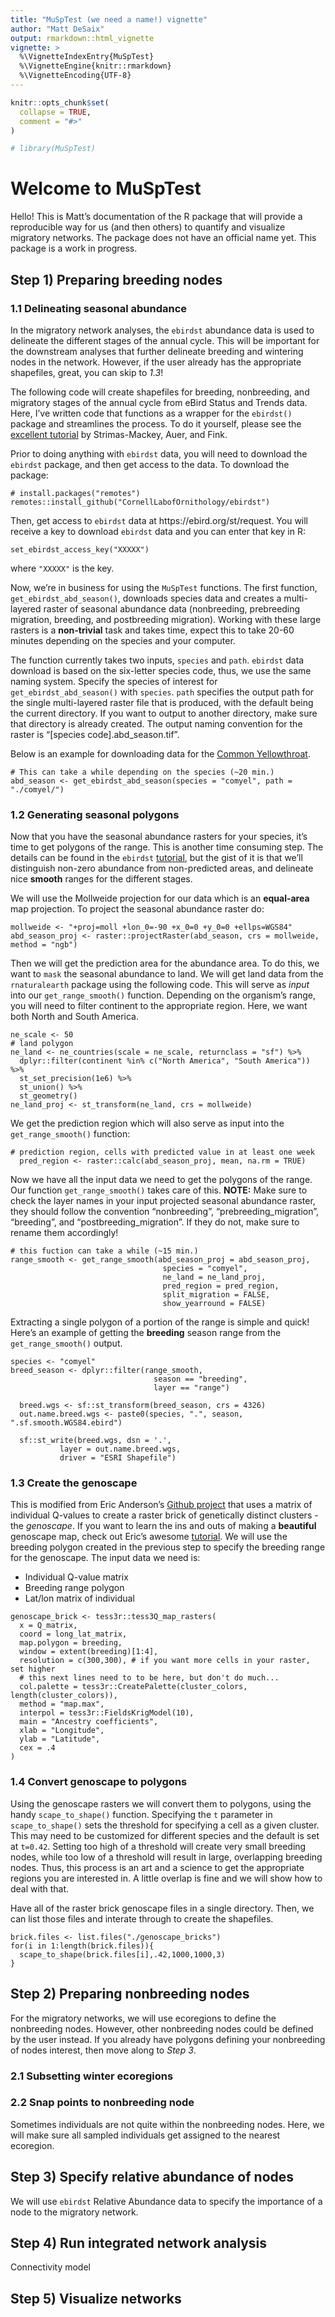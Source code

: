 ```yaml
---
title: "MuSpTest (we need a name!) vignette"
author: "Matt DeSaix"
output: rmarkdown::html_vignette
vignette: >
  %\VignetteIndexEntry{MuSpTest}
  %\VignetteEngine{knitr::rmarkdown}
  %\VignetteEncoding{UTF-8}
---
```


```r
knitr::opts_chunk$set(
  collapse = TRUE,
  comment = "#>"
)
```

```r
# library(MuSpTest)
```

# Welcome to MuSpTest

Hello! This is Matt's documentation of the R package that will provide a reproducible way for us (and then others) to quantify and visualize migratory networks. The package does not have an official name yet. This package is a work in progress.

## Step 1) Preparing breeding nodes

### 1.1 Delineating seasonal abundance

In the migratory network analyses, the `ebirdst` abundance data is used to delineate the different stages of the annual cycle. This will be important for the downstream analyses that further delineate breeding and wintering nodes in the network. However, if the user already has the appropriate shapefiles, great, you can skip to *1.3*! 

The following code will create shapefiles for breeding, nonbreeding, and migratory stages of the annual cycle from eBird Status and Trends data. Here, I've written code that functions as a wrapper for the `ebirdst()` package and streamlines the process. To do it yourself, please see the [excellent tutorial](https://cornelllabofornithology.github.io/ebirdst/articles/ebirdst-advanced-mapping.html) by Strimas-Mackey, Auer, and Fink.

Prior to doing anything with `ebirdst` data, you will need to download the `ebirdst` package, and then get access to the data. To download the package:

```
# install.packages("remotes")
remotes::install_github("CornellLabofOrnithology/ebirdst")
```

Then, get access to `ebirdst` data at https://ebird.org/st/request. You will receive a key to download `ebirdst` data and you can enter that key in R:

```
set_ebirdst_access_key("XXXXX")
```

where ```"XXXXX"``` is the key.

Now, we're in business for using the `MuSpTest` functions. The first function, `get_ebirdst_abd_season()`, downloads species data and creates a multi-layered raster of seasonal abundance data (nonbreeding, prebreeding migration, breeding, and postbreeding migration). Working with these large rasters is a **non-trivial** task and takes time, expect this to take 20-60 minutes depending on the species and your computer.

The function currently takes two inputs, `species` and `path`. `ebirdst` data download is based on the six-letter species code, thus, we use the same naming system. Specify the species of interest for `get_ebirdst_abd_season()` with `species`. `path` specifies the output path for the single multi-layered raster file that is produced, with the default being the current directory. If you want to output to another directory, make sure that directory is already created. The output naming convention for the raster is "[species code].abd_season.tif". 

Below is an example for downloading data for the [Common Yellowthroat](https://ebird.org/species/comyel).

```
# This can take a while depending on the species (~20 min.)
abd_season <- get_ebirdst_abd_season(species = "comyel", path = "./comyel/")
```

### 1.2 Generating seasonal polygons

Now that you have the seasonal abundance rasters for your species, it's time to get polygons of the range. This is another time consuming step. The details can be found in the `ebirdst` [tutorial](https://cornelllabofornithology.github.io/ebirdst/articles/ebirdst-advanced-mapping.html), but the gist of it is that we'll distinguish non-zero abundance from non-predicted areas, and delineate nice **smooth** ranges for the different stages. 

We will use the Mollweide projection for our data which is an **equal-area** map projection. To project the seasonal abundance raster do:

```
mollweide <- "+proj=moll +lon_0=-90 +x_0=0 +y_0=0 +ellps=WGS84"
abd_season_proj <- raster::projectRaster(abd_season, crs = mollweide, method = "ngb")
```

Then we will get the prediction area for the abundance area. To do this, we want to `mask` the seasonal abundance to land. We will get land data from the `rnaturalearth` package using the following code. This will serve as *input* into our `get_range_smooth()` function. Depending on the organism's range, you will need to filter continent to the appropriate region. Here, we want both North and South America.

```
ne_scale <- 50
# land polygon
ne_land <- ne_countries(scale = ne_scale, returnclass = "sf") %>%
  dplyr::filter(continent %in% c("North America", "South America")) %>%
  st_set_precision(1e6) %>%
  st_union() %>% 
  st_geometry()
ne_land_proj <- st_transform(ne_land, crs = mollweide)
```

We get the prediction region which will also serve as input into the `get_range_smooth()` function:

```
# prediction region, cells with predicted value in at least one week
  pred_region <- raster::calc(abd_season_proj, mean, na.rm = TRUE)
```

Now we have all the input data we need to get the polygons of the range. Our function `get_range_smooth()` takes care of this. **NOTE:** Make sure to check the layer names in your input projected seasonal abundance raster, they should follow the convention "nonbreeding", "prebreeding_migration", "breeding", and "postbreeding_migration". If they do not, make sure to rename them accordingly!

```
# this fuction can take a while (~15 min.)
range_smooth <- get_range_smooth(abd_season_proj = abd_season_proj, 
                                  species = "comyel", 
                                  ne_land = ne_land_proj,
                                  pred_region = pred_region,
                                  split_migration = FALSE, 
                                  show_yearround = FALSE)
```

Extracting a single polygon of a portion of the range is simple and quick! Here's an example of getting the **breeding** season range from the `get_range_smooth()` output.

```
species <- "comyel"
breed_season <- dplyr::filter(range_smooth,
                                season == "breeding", 
                                layer == "range")
                                
  breed.wgs <- sf::st_transform(breed_season, crs = 4326)
  out.name.breed.wgs <- paste0(species, ".", season, ".sf.smooth.WGS84.ebird")

  sf::st_write(breed.wgs, dsn = '.',
           layer = out.name.breed.wgs,
           driver = "ESRI Shapefile")
```

### 1.3 Create the genoscape

This is modified from Eric Anderson's [Github project](https://github.com/eriqande/make-a-BGP-map) that uses a matrix of individual Q-values to create a raster brick of genetically distinct clusters - the *genoscape*. If you want to learn the ins and outs of making a **beautiful** genoscape map, check out Eric's awesome [tutorial](https://github.com/eriqande/make-a-BGP-map). We will use the breeding polygon created in the previous step to specify the breeding range for the genoscape. The input data we need is:

* Individual Q-value matrix
* Breeding range polygon
* Lat/lon matrix of individual

```
genoscape_brick <- tess3r::tess3Q_map_rasters(
  x = Q_matrix, 
  coord = long_lat_matrix,  
  map.polygon = breeding,
  window = extent(breeding)[1:4],
  resolution = c(300,300), # if you want more cells in your raster, set higher
  # this next lines need to to be here, but don't do much...
  col.palette = tess3r::CreatePalette(cluster_colors, length(cluster_colors)), 
  method = "map.max", 
  interpol = tess3r::FieldsKrigModel(10),  
  main = "Ancestry coefficients",
  xlab = "Longitude", 
  ylab = "Latitude", 
  cex = .4
)
```

### 1.4 Convert genoscape to polygons

Using the genoscape rasters we will convert them to polygons, using the handy `scape_to_shape()` function. Specifying the `t` parameter in `scape_to_shape()` sets the threshold for specifying a cell as a given cluster. This may need to be customized for different species and the default is set at `t=0.42`. Setting too high of a threshold will create very small breeding nodes, while too low of a threshold will result in large, overlapping breeding nodes. Thus, this process is an art and a science to get the appropriate regions you are interested in. A little overlap is fine and we will show how to deal with that.

Have all of the raster brick genoscape files in a single directory. Then, we can list those files and interate through to create the shapefiles.

```
brick.files <- list.files("./genoscape_bricks")
for(i in 1:length(brick.files)){
  scape_to_shape(brick.files[i],.42,1000,1000,3)
}
```

## Step 2) Preparing nonbreeding nodes

For the migratory networks, we will use ecoregions to define the nonbreeding nodes. However, other nonbreeding nodes could be defined by the user instead. If you already have polygons defining your nonbreeding of nodes interest, then move along to *Step 3*. 

### 2.1 Subsetting winter ecoregions




### 2.2 Snap points to nonbreeding node

Sometimes individuals are not quite within the nonbreeding nodes. Here, we will make sure all sampled individuals get assigned to the nearest ecoregion.

## Step 3) Specify relative abundance of nodes

We will use `ebirdst` Relative Abundance data to specify the importance of a node to the migratory network. 


## Step 4) Run integrated network analysis

Connectivity model

## Step 5) Visualize networks
